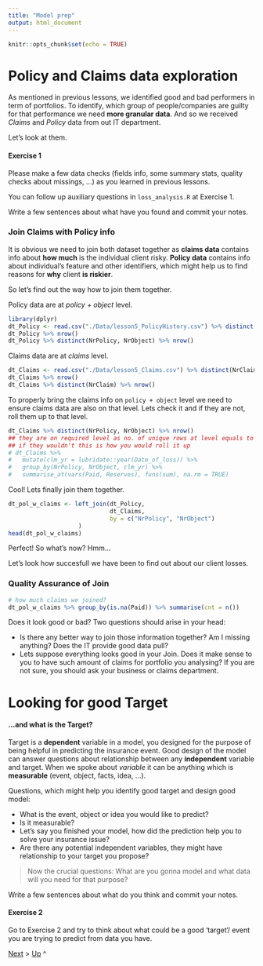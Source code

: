 ```yaml
---
title: "Model prep"
output: html_document
---
```


```r
knitr::opts_chunk$set(echo = TRUE)
```

# Policy and Claims data exploration
As mentioned in previous lessons, we identified good and bad performers in term of portfolios. To identify, which group of people/companies are guilty for that performance we need **more granular data**. And so we received *Claims* and *Policy* data from out IT department.

Let's look at them.

#### Exercise 1
Please make a few data checks (fields info, some summary stats, quality checks about missings, ...) as you learned in previous lessons.

You can follow up auxiliary questions in `loss_analysis.R` at Exercise 1.

Write a few sentences about what have you found and commit your notes.



### Join Claims with Policy info
It is obvious we need to join both dataset together as __claims data__ contains info about __how much__ is the individual client risky. __Policy data__ contains info about individual's feature and other identifiers, which might help us to find reasons for __why__ client __is riskier__.

So let's find out the way how to join them together.

Policy data are at *policy + object* level.
```r
library(dplyr)
dt_Policy <- read.csv("./Data/lesson5_PolicyHistory.csv") %>% distinct(NrPolicy, NrObject, .keep_all = TRUE) 
dt_Policy %>% nrow()
dt_Policy %>% distinct(NrPolicy, NrObject) %>% nrow() 
```

Claims data are at *claims* level. 
```r
dt_Claims <- read.csv("./Data/lesson5_Claims.csv") %>% distinct(NrClaim, .keep_all = TRUE)
dt_Claims %>% nrow()
dt_Claims %>% distinct(NrClaim) %>% nrow()
```

To properly bring the claims info on `policy + object` level we need to ensure claims data are also on that level. Lets check it and if they are not, roll them up to that level. 

```r
dt_Claims %>% distinct(NrPolicy, NrObject) %>% nrow()
## they are on required level as no. of unique rows at level equals to no. of rows for raw dataset, 
## if they wouldn't this is how you would roll it up
# dt_Claims %>% 
#   mutate(clm_yr = lubridate::year(Date_of_loss)) %>% 
#   group_by(NrPolicy, NrObject, clm_yr) %>% 
#   summarise_at(vars(Paid, Reserves), funs(sum), na.rm = TRUE)
```

Cool! Lets finally join them together.
```r
dt_pol_w_claims <- left_join(dt_Policy, 
                             dt_Claims, 
                             by = c("NrPolicy", "NrObject")
                    )
head(dt_pol_w_claims)
```

Perfect! So what's now? Hmm...

Let's look how succesfull we have been to find out about our client losses.

### Quality Assurance of Join
```r
# how much claims we joined?
dt_pol_w_claims %>% group_by(is.na(Paid)) %>% summarise(cnt = n())
```

Does it look good or bad? Two questions should arise in your head:

  - Is there any better way to join those information together? Am I missing anything? Does the IT provide good data pull?
  - Lets suppose everything looks good in your Join. Does it make sense to you to have such amount of claims for portfolio you analysing? If you are not sure, you should ask your business or claims department.

# Looking for good Target

#### ...and what is the Target?
Target is a __dependent__ variable in a model, you designed for the purpose of being helpful in predicting the insurance event. Good design of the model can answer questions about relationship between any __independent__ variable and target. When we spoke about _variable_ it can be anything which is __measurable__ (event, object, facts, idea, ...).

Questions, which might help you identify good target and design good model:

- What is the event, object or idea you would like to predict?
- Is it measurable?
- Let's say you finished your model, how did the prediction help you to solve your insurance issue?
- Are there any potential independent variables, they might have relationship to your target you propose?

> Now the crucial questions: What are you gonna model and what data will you need for that purpose?



Write a few sentences about what do you think and commit your notes.



#### Exercise 2
Go to Exercise 2 and try to think about what could be a good 'target'/ event you are trying to predict from data you have.



[Next](target_and_one_way.md) > [Up](README.md) ^
